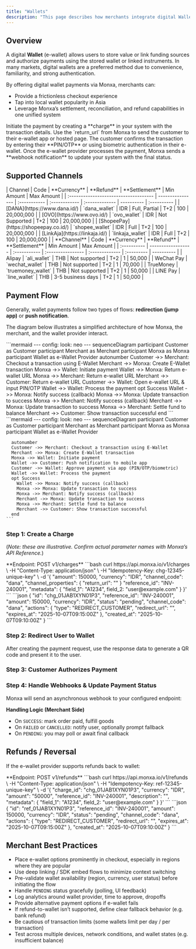 ```yaml
---
title: "Wallets"
description: "This page describes how merchants integrate digital Wallets as a payment option via Monxa"
---
```


## Overview

A digital **Wallet** (e-wallet) allows users to store value or link funding sources and authorize payments using the stored wallet or linked instruments. In many markets, digital wallets are a preferred method due to convenience, familiarity, and strong authentication.

By offering digital wallet payments via Monxa, merchants can:

- Provide a frictionless checkout experience
- Tap into local wallet popularity in Asia
- Leverage Monxa’s settlement, reconciliation, and refund capabilities in one unified system

<Columns cols={2}>
  <Card title="1. Create a Charge" icon="star" iconType="solid" href="step_1">
    Initiate the payment by creating a **charge** in your system with the transaction details.
  </Card>
  <Card title="2. Redirect Customer to e-Wallet" icon="diamond-turn-right" iconType="solid" href="step_2">
    Use the `return_url` from Monxa to send the customer to their e-wallet app or hosted page.
  </Card>
  <Card title="3. Customer Authorizes Payment" icon="mobile-screen-button" iconType="solid" href="step_3">
    The customer confirms the transaction by entering their **PIN/OTP** or using biometric authentication in their e-wallet.
  </Card>
  <Card title="4. Handle Webhooks" icon="anchor" iconType="solid" href="step_4">
    Once the e-wallet provider processes the payment, Monxa sends a **webhook notification** to update your system with the final status.
  </Card>
</Columns>

## Supported Channels

<Tabs>
  <Tab title="🇮🇩 Indonesia">
    | Channel                               | Code             | **Currency** | **Refund**    | **Settlement** | Min Amount | Max  Amount |
    | :------------------------------------ | ---------------- | :----------- | :------------ | :------------- | ---------- | :---------- |
    | [DANA](https://www.dana.id/)          | `dana_wallet`    | IDR          | Full, Partial | T+2            | 100        | 20,000,000  |
    | [OVO](https://www.ovo.id/)            | `ovo_wallet`     | IDR          | Not Supported | T+2            | 100        | 20,000,000  |
    | [ShopeePay](https://shopeepay.co.id/) | `shopee_wallet`  | IDR          | Full          | T+2            | 100        | 20,000,000  |
    | [LinkAja](https://linkaja.id/)        | `linkaja_wallet` | IDR          | Full          | T+2            | 100        | 20,000,000  |
  </Tab>
  <Tab title="🇹🇭 Thailand">
    | **Channel** | Code               | **Currency** | **Refund**        | **Settlement** | Min Amount | Max Amount |
    | :---------- | ------------------ | :----------- | :---------------- | :------------- | :--------- | ---------- |
    | Alipay      | `ali_wallet`       | THB          | Not supported     | T+2            | 1          | 50,000     |
    | WeChat Pay  | `wechat_wallet`    | THB          | Not supported     | T+2            | 1          | 70,000     |
    | TrueMoney   | `truemoney_wallet` | THB          | Not supported     | T+2            | 1          | 50,000     |
    | LINE Pay    | `line_wallet`      | THB          | 3-5 business days | T+2            | 1          | 50,000     |
  </Tab>
</Tabs>

## Payment Flow

Generally, wallet payments follow two types of flows: **redirection (jump app)** or **push notification**.

The diagram below illustrates a simplified architecture of how Monxa, the merchant, and the wallet provider interact.

<Tabs>
  <Tab title="Redirection Flow">
    ```mermaid
    ---
    config:
      look: neo
    ---
    sequenceDiagram
      participant Customer as Customer
      participant Merchant as Merchant
      participant Monxa as Monxa
      participant Wallet as e-Wallet Provider
      autonumber
      Customer ->> Merchant: Checkout a transaction using E-Wallet
      Merchant ->> Monxa: Create E-Wallet transaction
      Monxa ->> Wallet: Initiate payment
      Wallet ->> Monxa: Return e-wallet URL
      Monxa ->> Merchant: Return e-wallet URL
      Merchant ->> Customer: Return e-wallet URL
      Customer ->> Wallet: Open e-wallet URL & input PIN/OTP
      Wallet ->> Wallet: Process the payment
      opt Success
        Wallet ->> Monxa: Notify success (callback)
        Monxa ->> Monxa: Update transaction to success
        Monxa ->> Merchant: Notify success (callback)
        Merchant ->> Monxa: Update transaction to success
        Monxa ->> Merchant: Settle fund to balance
        Merchant ->> Customer: Show transaction successful
      end
    ```
  </Tab>
  <Tab title="Push Notification Flow">
    ```mermaid
    ---
    config:
      look: neo
    ---
    sequenceDiagram
      participant Customer as Customer
      participant Merchant as Merchant
      participant Monxa as Monxa
      participant Wallet as e-Wallet Provider
    
      autonumber
      Customer ->> Merchant: Checkout a transaction using E-Wallet
      Merchant ->> Monxa: Create E-Wallet transaction
      Monxa ->> Wallet: Initiate payment
      Wallet ->> Customer: Push notification to mobile app
      Customer ->> Wallet: Approve payment via app (PIN/OTP/biometric)
      Wallet ->> Wallet: Process the payment
      opt Success
        Wallet ->> Monxa: Notify success (callback)
        Monxa ->> Monxa: Update transaction to success
        Monxa ->> Merchant: Notify success (callback)
        Merchant ->> Monxa: Update transaction to success
        Monxa ->> Merchant: Settle fund to balance
        Merchant ->> Customer: Show transaction successful
      end
    ```
  </Tab>
</Tabs>

### Step 1: Create a Charge

(_Note: these are illustrative. Confirm actual parameter names with Monxa’s API Reference._)

<Tip>
  **Endpoint: POST v1/charges**
</Tip>

<AccordionGroup>
  <Accordion title="Request Example : Charge‑only (DANA)">
    ```bash
    curl https://api.monxa.io/v1/charges \
      -H "Content-Type: application/json" \
      -H "Idempotency-Key: chg-12345-unique-key" \
      -d '{
        "amount": 150000,
        "currency": "IDR",
        "channel_code": "dana",
    	"channel_properties": {
    		"return_url": ""
    	}
        "reference_id": "INV-240001",
        "metadata": { "field_1": "A1234", field_2: "user@example.com" }
      }'
    ```
  </Accordion>
  <Accordion title="Response Example">
    ```json
    {
      "id": "chg_01JAB1XYN01P3",
      "reference_id": "INV-240001",
      "amount": 150000,
      "currency": "IDR",
      "status": "pending",
      "channel_code": "dana",
      "actions": {
        "type": "REDIRECT_CUSTOMER",
       	"redirect_url": "",
        "expires_at": "2025-10-07T09:15:00Z"
      },
      "created_at": "2025-10-07T09:10:00Z"
    }
    ```
  </Accordion>
</AccordionGroup>

### Step 2: Redirect User to Wallet

After creating the payment request, use the response data to generate a QR code and present it to the user.

### Step 3: Customer Authorizes Payment

### Step 4: Handle Webhooks & Update Payment Status

Monxa will send an asynchronous webhook to your configured endpoint:

**Handling Logic (Merchant Side)**

- On `SUCCESS`: mark order paid, fulfill goods
- On `FAILED` or `CANCELLED`: notify user, optionally prompt fallback
- On `PENDING`: you may poll or await final callback

## Refunds / Reversal

If the e-wallet provider supports refunds back to wallet:

<Tip>
  **Endpoint: POST v1/refunds**
</Tip>

<AccordionGroup>
  <Accordion title="Request Example : Refund">
    ```bash
    curl https://api.monxa.io/v1/refunds \
      -H "Content-Type: application/json" \
      -H "Idempotency-Key: ref-12345-unique-key" \
      -d '{
        "charge_id": "chg_01JAB1XYN01P3",
        "currency": "IDR",
        "amount": "50000",
        "reference_id": "INV-240001",
    	"description": "",
        "metadata": { "field_1": "A1234", field_2: "user@example.com" }
      }'
    ```
  </Accordion>
  <Accordion title="Response Example">
    ```json
    {
      "id": "ref_01JAB1XYN01P3",
      "reference_id": "INV-240001",
      "amount": 150000,
      "currency": "IDR",
      "status": "pending",
      "channel_code": "dana",
      "actions": {
        "type": "REDIRECT_CUSTOMER",
       	"redirect_url": "",
        "expires_at": "2025-10-07T09:15:00Z"
      },
      "created_at": "2025-10-07T09:10:00Z"
    }
    ```
  </Accordion>
</AccordionGroup>

## Merchant Best Practices

- Place e-wallet options prominently in checkout, especially in regions where they are popular
- Use deep linking / SDK embed flows to minimize context switching
- Pre-validate wallet availability (region, currency, user status) before initiating the flow
- Handle `PENDING` status gracefully (polling, UI feedback)
- Log analytics around wallet provider, time to approve, dropoffs
- Provide alternative payment options if e-wallet fails
- If refund-to-wallet isn’t supported, define clear fallback behavior (e.g. bank refund)
- Be cautious of transaction limits (some wallets limit per day / per transaction)
- Test across multiple devices, network conditions, and wallet states (e.g. insufficient balance)